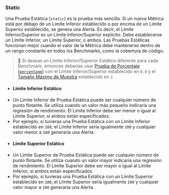 ### Static

Una Prueba Estática (`static`) es la prueba más sencilla.
Si un nueva Métrica está por debajo de un Límite Inferior establecido o por encima de un Límite Superior establecido, se genera una Alerta.
Es decir, el Límite Inferior/Superior es un Límite Inferior/Superior explícito.
Debe establecerse un Límite Inferior, un Límite Superior, o ambos.
Las Pruebas Estáticas funcionan mejor cuando el valor de la Métrica debe mantenerse dentro de un rango constante en todos los Benchmarks, como la cobertura de código.

> 🐰 Si deseas un Límite Inferior/Superior Estático diferente para cada Benchmark,
> entonces deberías usar [Prueba de Porcentaje (`percentage`)][percentage test]
> con el Límite Inferior/Superior establecido en `0.0`
> y el [Tamaño Máximo de Muestra][max sample size] establecido en `2`.

[percentage test]: #percentage
[max sample size]: #--threshold-max-sample-size-sample_size

- #### Límite Inferior Estático
- Un Límite Inferior de Prueba Estática puede ser cualquier número de punto flotante.
Se utiliza cuando un valor más pequeño indicaría una regresión de rendimiento.
El Límite Inferior debe ser menor o igual al Límite Superior, si ambos están especificados.
- Por ejemplo, si tuvieras una Prueba Estática con un Límite Inferior establecido en `100`, el Límite Inferior sería igualmente `100` y cualquier valor menor a `100` generaría una Alerta.
- #### Límite Superior Estático
- Un Límite Superior de Prueba Estática puede ser cualquier número de punto flotante.
Se utiliza cuando un valor mayor indicaría una regresión de rendimiento.
El Límite Superior debe ser mayor o igual al Límite Inferior, si ambos están especificados.
- Por ejemplo, si tuvieras una Prueba Estática con un Límite Superior establecido en `100`, el Límite Superior sería igualmente `100` y cualquier valor mayor a `100` generaría una Alerta.